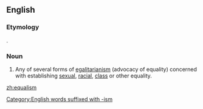 ==English==
{{wikipedia|dab=Equalism}}

===Etymology===
{{suffix|equal|ism|lang=en}}.

===Noun===
{{en-noun|-}}

# Any of several forms of [[egalitarianism]] (advocacy of equality) concerned with establishing [[sexual]], [[racial]], [[class]] or other equality.

[[Category:English words suffixed with -ism]]

[[zh:equalism]]